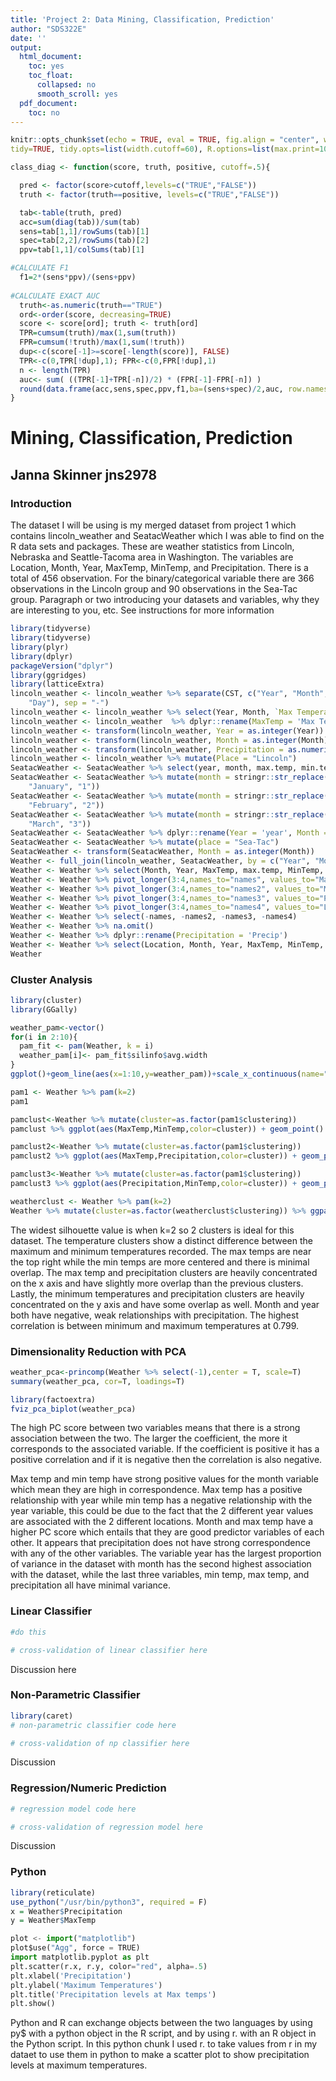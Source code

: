 ```yaml
---
title: 'Project 2: Data Mining, Classification, Prediction'
author: "SDS322E"
date: ''
output:
  html_document:
    toc: yes
    toc_float:
      collapsed: no
      smooth_scroll: yes
  pdf_document:
    toc: no
---
```


```r
knitr::opts_chunk$set(echo = TRUE, eval = TRUE, fig.align = "center", warning = F, message = F,
tidy=TRUE, tidy.opts=list(width.cutoff=60), R.options=list(max.print=100))

class_diag <- function(score, truth, positive, cutoff=.5){

  pred <- factor(score>cutoff,levels=c("TRUE","FALSE"))
  truth <- factor(truth==positive, levels=c("TRUE","FALSE"))

  tab<-table(truth, pred)
  acc=sum(diag(tab))/sum(tab)
  sens=tab[1,1]/rowSums(tab)[1]
  spec=tab[2,2]/rowSums(tab)[2]
  ppv=tab[1,1]/colSums(tab)[1]

#CALCULATE F1
  f1=2*(sens*ppv)/(sens+ppv)
  
#CALCULATE EXACT AUC
  truth<-as.numeric(truth=="TRUE")
  ord<-order(score, decreasing=TRUE)
  score <- score[ord]; truth <- truth[ord]
  TPR=cumsum(truth)/max(1,sum(truth))
  FPR=cumsum(!truth)/max(1,sum(!truth))
  dup<-c(score[-1]>=score[-length(score)], FALSE)
  TPR<-c(0,TPR[!dup],1); FPR<-c(0,FPR[!dup],1)
  n <- length(TPR)
  auc<- sum( ((TPR[-1]+TPR[-n])/2) * (FPR[-1]-FPR[-n]) )
  round(data.frame(acc,sens,spec,ppv,f1,ba=(sens+spec)/2,auc, row.names = "Metrics"),4)
}
```

# Mining, Classification, Prediction

## Janna Skinner jns2978

### Introduction 

The dataset I will be using is my merged dataset from project 1 which contains lincoln_weather and SeatacWeather which I was able to find on the R data sets and packages. These are weather statistics from Lincoln, Nebraska and Seattle-Tacoma area in Washington. The variables are Location, Month, Year, MaxTemp, MinTemp, and Precipitation. There is a total of 456 observation. For the binary/categorical variable there are 366 observations in the Lincoln group and 90 observations in the Sea-Tac group.
Paragraph or two introducing your datasets and variables, why they are interesting to you, etc. See instructions for more information

```R
library(tidyverse)
library(tidyverse)
library(plyr)
library(dplyr)
packageVersion("dplyr")
library(ggridges)
library(latticeExtra)
lincoln_weather <- lincoln_weather %>% separate(CST, c("Year", "Month", 
    "Day"), sep = "-")
lincoln_weather <- lincoln_weather %>% select(Year, Month, `Max Temperature [F]`, `Min Temperature [F]`, `Precipitation [In]`)
lincoln_weather <- lincoln_weather  %>% dplyr::rename(MaxTemp = 'Max Temperature [F]', MinTemp = 'Min Temperature [F]', Precipitation = 'Precipitation [In]')
lincoln_weather <- transform(lincoln_weather, Year = as.integer(Year))
lincoln_weather <- transform(lincoln_weather, Month = as.integer(Month))
lincoln_weather <- transform(lincoln_weather, Precipitation = as.numeric(Precipitation))
lincoln_weather <- lincoln_weather %>% mutate(Place = "Lincoln")
SeatacWeather <- SeatacWeather %>% select(year, month, max.temp, min.temp, precip)
SeatacWeather <- SeatacWeather %>% mutate(month = stringr::str_replace(month, 
    "January", "1"))
SeatacWeather <- SeatacWeather %>% mutate(month = stringr::str_replace(month, 
    "February", "2"))
SeatacWeather <- SeatacWeather %>% mutate(month = stringr::str_replace(month, 
    "March", "3"))
SeatacWeather <- SeatacWeather %>% dplyr::rename(Year = 'year', Month = 'month')
SeatacWeather <- SeatacWeather %>% mutate(place = "Sea-Tac")
SeatacWeather <- transform(SeatacWeather, Month = as.integer(Month))
Weather <- full_join(lincoln_weather, SeatacWeather, by = c("Year", "Month"))
Weather <- Weather %>% select(Month, Year, MaxTemp, max.temp, MinTemp, min.temp, Precipitation, precip, Place, place)
Weather <- Weather %>% pivot_longer(3:4,names_to="names", values_to="MaxTemp")
Weather <- Weather %>% pivot_longer(3:4,names_to="names2", values_to="MinTemp")
Weather <- Weather %>% pivot_longer(3:4,names_to="names3", values_to="Precip")
Weather <- Weather %>% pivot_longer(3:4,names_to="names4", values_to="Location")
Weather <- Weather %>% select(-names, -names2, -names3, -names4)
Weather <- Weather %>% na.omit()
Weather <- Weather %>% dplyr::rename(Precipitation = 'Precip')
Weather <- Weather %>% select(Location, Month, Year, MaxTemp, MinTemp, Precipitation)
Weather
```

### Cluster Analysis

```R
library(cluster)
library(GGally)

weather_pam<-vector() 
for(i in 2:10){  
  pam_fit <- pam(Weather, k = i)
  weather_pam[i]<- pam_fit$silinfo$avg.width
}
ggplot()+geom_line(aes(x=1:10,y=weather_pam))+scale_x_continuous(name="k",breaks=1:10)

pam1 <- Weather %>% pam(k=2)
pam1

pamclust<-Weather %>% mutate(cluster=as.factor(pam1$clustering))
pamclust %>% ggplot(aes(MaxTemp,MinTemp,color=cluster)) + geom_point()

pamclust2<-Weather %>% mutate(cluster=as.factor(pam1$clustering))
pamclust2 %>% ggplot(aes(MaxTemp,Precipitation,color=cluster)) + geom_point()

pamclust3<-Weather %>% mutate(cluster=as.factor(pam1$clustering))
pamclust3 %>% ggplot(aes(Precipitation,MinTemp,color=cluster)) + geom_point()

weatherclust <- Weather %>% pam(k=2)
Weather %>% mutate(cluster=as.factor(weatherclust$clustering)) %>% ggpairs(columns = 1:6,aes(color=cluster))
```

The widest silhouette value is when k=2 so 2 clusters is ideal for this dataset. The temperature clusters show a distinct difference between the maximum and minimum temperatures recorded. The max temps are near the top right while the min temps are more centered and there is minimal overlap. The max temp and precipitation clusters are heavily concentrated on the x axis and have slightly more overlap than the previous clusters. Lastly, the minimum temperatures and precipitation clusters are heavily concentrated on the y axis and have some overlap as well. Month and year both have negative, weak relationships with precipitation. The highest correlation is between minimum and maximum temperatures at 0.799. 
    
    
### Dimensionality Reduction with PCA

```R
weather_pca<-princomp(Weather %>% select(-1),center = T, scale=T)
summary(weather_pca, cor=T, loadings=T)

library(factoextra)
fviz_pca_biplot(weather_pca)

```

The high PC score between two variables means that there is a strong association between the two. The larger the coefficient, the more it corresponds to the associated variable. If the coefficient is positive it has a positive correlation and if it is negative then the correlation is also negative. 

Max temp and min temp have strong positive values for the month variable which mean they are high in correspondence. Max temp has a positive relationship with year while min temp has a negative relationship with the year variable, this could be due to the fact that the 2 different year values are associated with the 2 different locations. Month and max temp have a higher PC score which entails that they are good predictor variables of each other. It appears that precipitation does not have strong correspondence with any of the other variables. The variable year has the largest proportion of variance in the dataset with month has the second highest association with the dataset, while the last three variables, min temp, max temp, and precipitation all have minimal variance.     

###  Linear Classifier

```R
#do this 
```

```R
# cross-validation of linear classifier here
```

Discussion here

### Non-Parametric Classifier

```R
library(caret)
# non-parametric classifier code here
```

```R
# cross-validation of np classifier here
```

Discussion


### Regression/Numeric Prediction

```R
# regression model code here
```

```R
# cross-validation of regression model here
```

Discussion

### Python 

```R
library(reticulate)
use_python("/usr/bin/python3", required = F)
x = Weather$Precipitation
y = Weather$MaxTemp
```

```python
plot <- import("matplotlib")
plot$use("Agg", force = TRUE)
import matplotlib.pyplot as plt
plt.scatter(r.x, r.y, color="red", alpha=.5)
plt.xlabel('Precipitation')
plt.ylabel('Maximum Temperatures')
plt.title('Precipitation levels at Max temps')
plt.show()
```

Python and R can exchange objects between the two languages by using py$ with a python object in the R script, and by using r. with an R object in the Python script. In this python chunk I used r. to take values from r in my dataet to use them in python to make a scatter plot to show precipitation levels at maximum temperatures.





